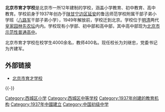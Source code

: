 {{unreferenced|time=2013-05-31T11:45:15+00:00}}
'''北京市育才学校'''是北京市一所12年建制的学校，涵盖小学教育、初中教育、高中教育。学校前身于1937年创办于[[陕甘宁边区|陕甘宁边区]][[延安|延安]]的鲁迅师范学校附属干部子弟小学班（[[八路军|八路军]]干部子弟小学），1949年解放前，学校迁到北京。学校位于[[明清|明清]]两代[[皇家园林|皇家园林]][[先农坛|先农坛]]内内。学校现有小学部、初中部和高中部，其中高中部现为[[北京市示范性普通高中|北京市示范性普通高中]]。

北京市育才学校在校学生4000余名，教师400名。现任校长为刘继忠，党委书记为齐建军。

== 外部链接 ==
* [http://www.bjyucai.com/index.asp 北京市育才学校]{{Wayback|url=http://www.bjyucai.com/index.asp |date=20130816054112 }}

{{-}}
{{北京市示范性普通高级中学}}

{{DEFAULTSORT:Bei北}}
[[Category:西城区小学|Category:西城区小学]]
[[Category:西城区中等学校|Category:西城区中等学校]]
[[Category:1937年创建的教育机构|Category:1937年创建的教育机构]]
[[Category:1937年中國建立|Category:1937年中國建立]]
[[Category:中国初级中学|Category:中国初级中学]]